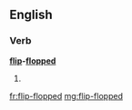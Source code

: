 ==English==

===Verb===
'''[[flip]]-[[flop]]ped'''

# {{past of|flip-flop}}

[[fr:flip-flopped]]
[[mg:flip-flopped]]